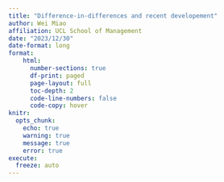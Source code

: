 ```yaml
---
title: "Difference-in-differences and recent developement"
author: Wei Miao
affiliation: UCL School of Management
date: "2023/12/30"
date-format: long
format:
    html:
      number-sections: true
      df-print: paged
      page-layout: full
      toc-depth: 2
      code-line-numbers: false
      code-copy: hover
knitr:
  opts_chunk:
    echo: true
    warning: true
    message: true
    error: true
execute: 
  freeze: auto
---
```

